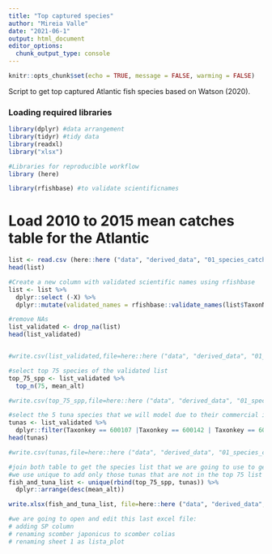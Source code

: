 ```yaml
---
title: "Top captured species"
author: "Mireia Valle"
date: "2021-06-1"
output: html_document
editor_options: 
  chunk_output_type: console
---
```



```r
knitr::opts_chunk$set(echo = TRUE, message = FALSE, warming = FALSE)
```

Script to get top captured Atlantic fish species based on Watson (2020).

### Loading required libraries
```r
library(dplyr) #data arrangement
library(tidyr) #tidy data
library(readxl)
library("xlsx")

#Libraries for reproducible workflow
library (here)

library(rfishbase) #to validate scientificnames
```

# Load 2010 to 2015 mean catches table for the Atlantic
```r
list <- read.csv (here::here ("data", "derived_data", "01_species_catches", "total_sp_catches_raw.csv"),  sep = ",")
head(list)

#Create a new column with validated scientific names using rfishbase
list <- list %>% 
  dplyr::select (-X) %>% 
  dplyr::mutate(validated_names = rfishbase::validate_names(list$TaxonName))

#remove NAs 
list_validated <- drop_na(list)
head(list_validated)


#write.csv(list_validated,file=here::here ("data", "derived_data", "01_species_catches", "spp_list_validated_Atlantic.csv"))

#select top 75 species of the validated list
top_75_spp <- list_validated %>% 
  top_n(75, mean_alt) 

#write.csv(top_75_spp,file=here::here ("data", "derived_data", "01_species_catches", "top_75_spp_Atlantic.csv"))

#select the 5 tuna species that we will model due to their commercial importance
tunas <- list_validated %>% 
  dplyr::filter(Taxonkey == 600107 |Taxonkey == 600142 | Taxonkey == 600143| Taxonkey == 600146| Taxonkey == 600147) 
head(tunas)

#write.csv(tunas,file=here::here ("data", "derived_data", "01_species_catches", "tunas_Atlantic.csv"))

#join both table to get the species list that we are going to use to get the species distribution data
#we use unique to add only those tunas that are not in the top 75 list
fish_and_tuna_list <- unique(rbind(top_75_spp, tunas)) %>% 
  dplyr::arrange(desc(mean_alt))

write.xlsx(fish_and_tuna_list, file=here::here ("data", "derived_data", "01_species_catches", "fish_and_tuna_long_list_75_Atlantic.xlsx"),append=TRUE, col.names=TRUE)

#we are going to open and edit this last excel file: 
# adding SP column 
# renaming scomber japonicus to scomber colias
# renaming sheet 1 as lista_plot

```

